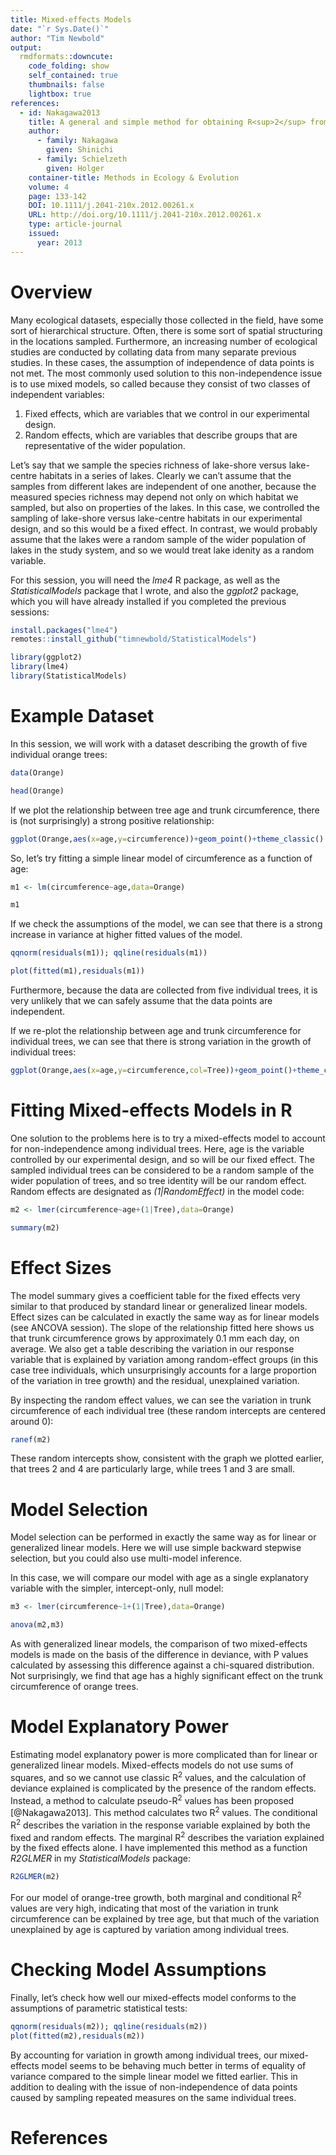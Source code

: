 ```yaml
---
title: Mixed-effects Models
date: "`r Sys.Date()`"
author: "Tim Newbold"
output:
  rmdformats::downcute:
    code_folding: show
    self_contained: true
    thumbnails: false
    lightbox: true
references:
  - id: Nakagawa2013
    title: A general and simple method for obtaining R<sup>2</sup> from generalized linear mixed-effects models
    author:
      - family: Nakagawa
        given: Shinichi
      - family: Schielzeth
        given: Holger
    container-title: Methods in Ecology & Evolution
    volume: 4
    page: 133-142
    DOI: 10.1111/j.2041-210x.2012.00261.x
    URL: http://doi.org/10.1111/j.2041-210x.2012.00261.x
    type: article-journal
    issued:
      year: 2013
---
```


# Overview

Many ecological datasets, especially those collected in the field, have some sort of hierarchical structure. Often, there is some sort of spatial structuring in the locations sampled. Furthermore, an increasing number of ecological studies are conducted by collating data from many separate previous studies. In these cases, the assumption of independence of data points is not met. The most commonly used solution to this non-independence issue is to use mixed models, so called because they consist of two classes of independent variables:

1. Fixed effects, which are variables that we control in our experimental design.
2. Random effects, which are variables that describe groups that are representative of the wider population.

Let's say that we sample the species richness of lake-shore versus lake-centre habitats in a series of lakes. Clearly we can't assume that the samples from different lakes are independent of one another, because the measured species richness may depend not only on which habitat we sampled, but also on properties of the lakes. In this case, we controlled the sampling of lake-shore versus lake-centre habitats in our experimental design, and so this would be a fixed effect. In contrast, we would probably assume that the lakes were a random sample of the wider population of lakes in the study system, and so we would treat lake idenity as a random variable.

For this session, you will need the _lme4_ R package, as well as the _StatisticalModels_ package that I wrote, and also the _ggplot2_ package, which you will have already installed if you completed the previous sessions:

```r
install.packages("lme4")
remotes::install_github("timnewbold/StatisticalModels")
```

```r
library(ggplot2)
library(lme4)
library(StatisticalModels)
```

# Example Dataset

In this session, we will work with a dataset describing the growth of five individual orange trees:

```r
data(Orange)

head(Orange)
```

If we plot the relationship between tree age and trunk circumference, there is (not surprisingly) a strong positive relationship:

```r
ggplot(Orange,aes(x=age,y=circumference))+geom_point()+theme_classic()
```

So, let's try fitting a simple linear model of circumference as a function of age:

```r
m1 <- lm(circumference~age,data=Orange)

m1
```

If we check the assumptions of the model, we can see that there is a strong increase in variance at higher fitted values of the model.

```r
qqnorm(residuals(m1)); qqline(residuals(m1))

plot(fitted(m1),residuals(m1))
```

Furthermore, because the data are collected from five individual trees, it is very unlikely that we can safely assume that the data points are independent.

If we re-plot the relationship between age and trunk circumference for individual trees, we can see that there is strong variation in the growth of individual trees:

```r
ggplot(Orange,aes(x=age,y=circumference,col=Tree))+geom_point()+theme_classic()
```

# Fitting Mixed-effects Models in R

One solution to the problems here is to try a mixed-effects model to account for non-independence among individual trees. Here, age is the variable controlled by our experimental design, and so will be our fixed effect. The sampled individual trees can be considered to be a random sample of the wider population of trees, and so tree identity will be our random effect. Random effects are designated as *(1|RandomEffect)* in the model code:

```r
m2 <- lmer(circumference~age+(1|Tree),data=Orange)

summary(m2)
```

# Effect Sizes

The model summary gives a coefficient table for the fixed effects very similar to that produced by standard linear or generalized linear models. Effect sizes can be calculated in exactly the same way as for linear models (see ANCOVA session). The slope of the relationship fitted here shows us that trunk circumference grows by approximately 0.1 mm each day, on average. We also get a table describing the variation in our response variable that is explained by variation among random-effect groups (in this case tree individuals, which unsurprisingly accounts for a large proportion of the variation in tree growth) and the residual, unexplained variation.

By inspecting the random effect values, we can see the variation in trunk circumference of each individual tree (these random intercepts are centered around 0):

```r
ranef(m2)
```

These random intercepts show, consistent with the graph we plotted earlier, that trees 2 and 4 are particularly large, while trees 1 and 3 are small.

# Model Selection

Model selection can be performed in exactly the same way as for linear or generalized linear models. Here we will use simple backward stepwise selection, but you could also use multi-model inference.

In this case, we will compare our model with age as a single explanatory variable with the simpler, intercept-only, null model:

```r
m3 <- lmer(circumference~1+(1|Tree),data=Orange)

anova(m2,m3)
```

As with generalized linear models, the comparison of two mixed-effects models is made on the basis of the difference in deviance, with P values calculated by assessing this difference against a chi-squared distribution. Not surprisingly, we find that age has a highly significant effect on the trunk circumference of orange trees.

# Model Explanatory Power

Estimating model explanatory power is more complicated than for linear or generalized linear models. Mixed-effects models do not use sums of squares, and so we cannot use classic R<sup>2</sup> values, and the calculation of deviance explained is complicated by the presence of the random effects. Instead, a method to calculate pseudo-R<sup>2</sup> values has been proposed [@Nakagawa2013]. This method calculates two R<sup>2</sup> values. The conditional R<sup>2</sup> describes the variation in the response variable explained by both the fixed and random effects. The marginal R<sup>2</sup> describes the variation explained by the fixed effects alone. I have implemented this method as a function *R2GLMER* in my *StatisticalModels* package:

```r
R2GLMER(m2)
```

For our model of orange-tree growth, both marginal and conditional R<sup>2</sup> values are very high, indicating that most of the variation in trunk circumference can be explained by tree age, but that much of the variation unexplained by age is captured by variation among individual trees.

# Checking Model Assumptions

Finally, let's check how well our mixed-effects model conforms to the assumptions of parametric statistical tests:

```r
qqnorm(residuals(m2)); qqline(residuals(m2))
plot(fitted(m2),residuals(m2))
```

By accounting for variation in growth among individual trees, our mixed-effects model seems to be behaving much better in terms of equality of variance compared to the simple linear model we fitted earlier. This in addition to dealing with the issue of non-independence of data points caused by sampling repeated measures on the same individual trees.

# References